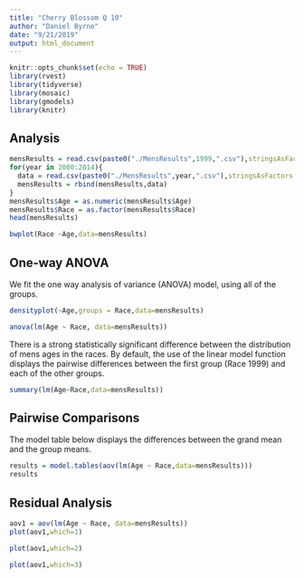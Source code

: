```yaml
---
title: "Cherry Blossom Q 10"
author: "Daniel Byrne"
date: "9/21/2019"
output: html_document
---
```


```r
knitr::opts_chunk$set(echo = TRUE)
library(rvest)
library(tidyverse)
library(mosaic)
library(gmodels)
library(knitr)
```


## Analysis

```r
mensResults = read.csv(paste0("./MensResults",1999,".csv"),stringsAsFactors = FALSE)
for(year in 2000:2014){
  data = read.csv(paste0("./MensResults",year,".csv"),stringsAsFactors = FALSE)
  mensResults = rbind(mensResults,data)
}
mensResults$Age = as.numeric(mensResults$Age)
mensResults$Race = as.factor(mensResults$Race)
head(mensResults)
```


```r
bwplot(Race ~Age,data=mensResults)
```



## One-way ANOVA

We fit the one way analysis of variance (ANOVA) model, using all of the groups.

```r
densityplot(~Age,groups = Race,data=mensResults)
```
```r
anova(lm(Age ~ Race, data=mensResults))
```

There is a strong statistically significant difference between the distribution of mens ages in the races. By default, the use of the linear model function displays the pairwise differences between the first group (Race 1999) and each of the other groups.


```r
summary(lm(Age~Race,data=mensResults))
```

## Pairwise Comparisons

The model table below displays the differences between the grand mean and the group means.

```r
results = model.tables(aov(lm(Age ~ Race,data=mensResults)))
results
```

## Residual Analysis

```r
aov1 = aov(lm(Age ~ Race, data=mensResults))
plot(aov1,which=1)
```

```r
plot(aov1,which=2)
```


```r
plot(aov1,which=3)
```

